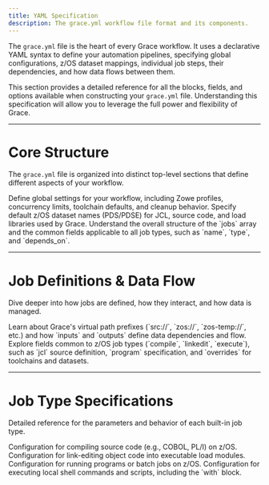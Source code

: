 ```yaml
---
title: YAML Specification
description: The grace.yml workflow file format and its components.
---
```


The `grace.yml` file is the heart of every Grace workflow. It uses a declarative YAML syntax to define your automation pipelines, specifying global configurations, z/OS dataset mappings, individual job steps, their dependencies, and how data flows between them.

This section provides a detailed reference for all the blocks, fields, and options available when constructing your `grace.yml` file. Understanding this specification will allow you to leverage the full power and flexibility of Grace.

---

# Core Structure

The `grace.yml` file is organized into distinct top-level sections that define different aspects of your workflow.

<Cards>
  <Card href="/docs/yaml-spec/config" title="Config Block">
    Define global settings for your workflow, including Zowe profiles,
    concurrency limits, toolchain defaults, and cleanup behavior.
  </Card>
  <Card href="/docs/yaml-spec/datasets" title="Datasets Block">
    Specify default z/OS dataset names (PDS/PDSE) for JCL, source code, and load
    libraries used by Grace.
  </Card>
  <Card href="/docs/yaml-spec/jobs" title="Jobs Block">
    Understand the overall structure of the `jobs` array and the common fields
    applicable to all job types, such as `name`, `type`, and `depends_on`.
  </Card>
</Cards>

---

# Job Definitions & Data Flow

Dive deeper into how jobs are defined, how they interact, and how data is managed.

<Cards>
  <Card href="/docs/yaml-spec/virtual-paths" title="Virtual Paths & Data Flow">
    Learn about Grace's virtual path prefixes (`src://`, `zos://`,
    `zos-temp://`, etc.) and how `inputs` and `outputs` define data dependencies
    and flow.
  </Card>
  <Card
    href="/docs/yaml-spec/jobs/zos-specifics"
    title=" Common z/OS Job Parameters"
  >
    Explore fields common to z/OS job types (`compile`, `linkedit`, `execute`),
    such as `jcl` source definition, `program` specification, and `overrides`
    for toolchains and datasets.
  </Card>
</Cards>

---

# Job Type Specifications

Detailed reference for the parameters and behavior of each built-in job type.

<Cards>
  <Card href="/docs/yaml-spec/jobs/compile" title="Compile Jobs">
    Configuration for compiling source code (e.g., COBOL, PL/I) on z/OS.
  </Card>
  <Card href="/docs/yaml-spec/jobs/linkedit" title="Link-Edit Jobs">
    Configuration for link-editing object code into executable load modules.
  </Card>
  <Card href="/docs/yaml-spec/jobs/execute" title="Execute Jobs">
    Configuration for running programs or batch jobs on z/OS.
  </Card>
  <Card href="/docs/yaml-spec/jobs/shell" title="Shell Jobs">
    Configuration for executing local shell commands and scripts, including the
    `with` block.
  </Card>
</Cards>
